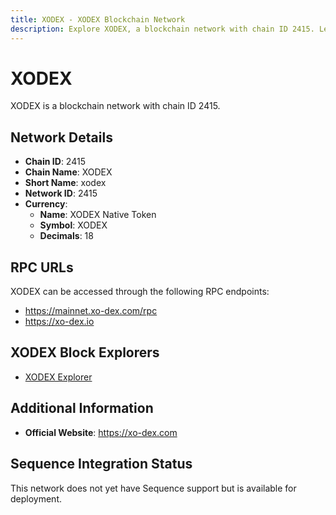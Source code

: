 ```yaml
--- 
title: XODEX - XODEX Blockchain Network
description: Explore XODEX, a blockchain network with chain ID 2415. Learn about its native currency, XODEX Native Token, and how to interact with the network.
---
```


# XODEX

XODEX is a blockchain network with chain ID 2415.

## Network Details

- **Chain ID**: 2415
- **Chain Name**: XODEX
- **Short Name**: xodex
- **Network ID**: 2415
- **Currency**: 
  - **Name**: XODEX Native Token
  - **Symbol**: XODEX
  - **Decimals**: 18

## RPC URLs

XODEX can be accessed through the following RPC endpoints:

- https://mainnet.xo-dex.com/rpc
- https://xo-dex.io

## XODEX Block Explorers

- [XODEX Explorer](https://explorer.xo-dex.com)

## Additional Information

- **Official Website**: https://xo-dex.com

## Sequence Integration Status

This network does not yet have Sequence support but is available for deployment.
